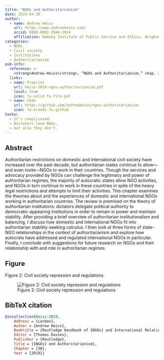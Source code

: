 ```yaml
---
title: "NGOs and Authoritarianism"
date: 2019-04-30
author:
  - name: Andrew Heiss
    url: https://www.andrewheiss.com/
    orcid: 0000-0002-3948-3914
    affiliation: Romney Institute of Public Service and Ethics, Brigham Young University
categories: 
  - NGOs
  - Civil society
  - Institutions
  - Authoritarianism
pub-info:
  reference: >-
    <strong>Andrew Heiss</strong>, “NGOs and Authoritarianism,” chap. 38 in <em>Routledge Handbook of NGOs and International Relations</em>, ed. Thomas Davies (London: Routledge, 2019).
  links:
  - name: Preprint
    url: heiss-2019-ngos-authoritarianism.pdf
    local: true
    icon: fa-solid fa-file-pdf
  - name: Code
    url: https://github.com/andrewheiss/ngos-authoritarianism
    icon: fa-brands fa-github
haiku:
  - It’s complicated.
  - Dictators love NGOs,
  - but also they don’t.
---
```


## Abstract

Authoritarian restrictions on domestic and international civil society have increased over the past decade, but authoritarian states continue to allow—and even invite—NGOs to work in their countries. Though the services and advocacy provided by NGOs can challenge the legitimacy and power of authoritarian regimes, the majority of autocratic states allow NGO activities, and NGOs in turn continue to work in these countries in spite of the heavy legal restrictions and attempts to limit their activities. This chapter examines the theories about and the experiences of domestic and international NGOs working in authoritarian countries. The review is premised on the theory of authoritarian institutions: dictators delegate political authority to democratic-appearing institutions in order to remain in power and maintain stability. After providing a brief overview of authoritarian institutionalism and balancing, I discuss how domestic and international NGOs fit into authoritarian stability-seeking calculus. I then look at three forms of state–NGO relationships in the context of authoritarianism and explore how autocrats have addressed and regulated international NGOs in particular. Finally, I conclude with suggestions for future research on NGOs and their relationship with and role in authoritarian regimes.


## Figure

Figure 2: Civil society repression and regulations

![Figure 2: Civil society repression and regulations](ngos-ir-19_fig2.png)


## BibTeX citation

```bibtex
@incollection{Heiss:2019,
    Address = {London},
    Author = {Andrew Heiss},
    Booktitle = {Routledge Handbook of {NGOs} and International Relations},
    Editor = {Thomas Davies},
    Publisher = {Routledge},
    Title = {{NGOs} and Authoritarianism},
    Chapter = {38},
    Year = {2019}}
```
